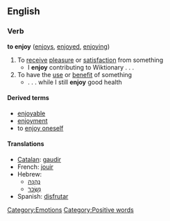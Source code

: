 ==English==
===Verb===
'''to enjoy''' ([[enjoys]], [[enjoyed]], [[enjoying]])
#To [[receive]] [[pleasure]] or [[satisfaction]] from something
#* I '''enjoy''' contributing to Wiktionary . . .
#To have the [[use]] or [[benefit]] of something
#* . . . while I still '''enjoy''' good health

====Derived terms====
*[[enjoyable]]
*[[enjoyment]]
*to [[enjoy oneself]]

====Translations====
*[[Catalan]]: [[gaudir]]
*French: [[jouir]]
*Hebrew:<!-- seperate lines due to bad bidi rendering -->
**[[נהנה|נֶהֱנָה]]
**[[נשכר|נִשְׂכַּר]]
*Spanish: [[disfrutar]]

[[Category:Emotions]]
[[Category:Positive words]]